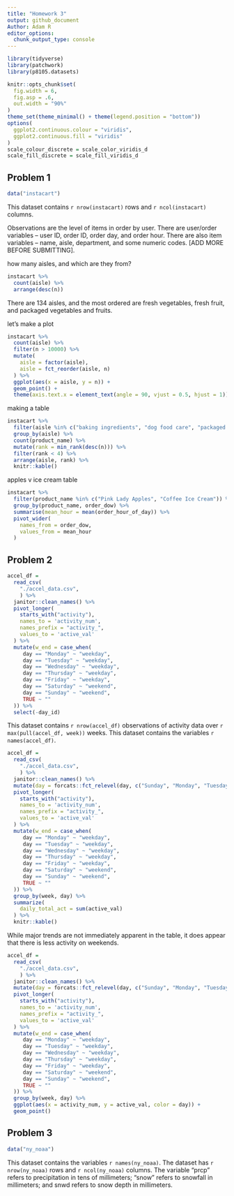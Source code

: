 ```yaml
---
title: "Homework 3"
output: github_document
Author: Adam R
editor_options: 
  chunk_output_type: console
---
```

```r
library(tidyverse)
library(patchwork)
library(p8105.datasets)

knitr::opts_chunk$set(
  fig.width = 6,
  fig.asp = .6,
  out.width = "90%"
)
theme_set(theme_minimal() + theme(legend.position = "bottom"))
options(
  ggplot2.continuous.colour = "viridis",
  ggplot2.continuous.fill = "viridis"
)
scale_colour_discrete = scale_color_viridis_d
scale_fill_discrete = scale_fill_viridis_d
```

## Problem 1

```r
data("instacart")
```

This dataset contains `r nrow(instacart)` rows and `r ncol(instacart)` columns. 

Observations are the level of items in order by user. There are user/order variables -- user ID, order ID, order day, and order hour. There are also item variables -- name, aisle, department, and some numeric codes. [ADD MORE BEFORE SUBMITTING].

how many aisles, and which are they from?

```r
instacart %>% 
  count(aisle) %>% 
  arrange(desc(n))
```

There are 134 aisles, and the most ordered are fresh vegetables, fresh fruit, and packaged vegetables and fruits.

let's make a plot

```r
instacart %>% 
  count(aisle) %>% 
  filter(n > 10000) %>% 
  mutate(
    aisle = factor(aisle),
    aisle = fct_reorder(aisle, n)
  ) %>% 
  ggplot(aes(x = aisle, y = n)) +
  geom_point() +
  theme(axis.text.x = element_text(angle = 90, vjust = 0.5, hjust = 1))
```

making a table

```r
instacart %>% 
  filter(aisle %in% c("baking ingredients", "dog food care", "packaged vegetables fruits")) %>% 
  group_by(aisle) %>% 
  count(product_name) %>% 
  mutate(rank = min_rank(desc(n))) %>% 
  filter(rank < 4) %>% 
  arrange(aisle, rank) %>% 
  knitr::kable()
```

apples v ice cream table 
```r
instacart %>% 
  filter(product_name %in% c("Pink Lady Apples", "Coffee Ice Cream")) %>% 
  group_by(product_name, order_dow) %>% 
  summarise(mean_hour = mean(order_hour_of_day)) %>% 
  pivot_wider(
    names_from = order_dow,
    values_from = mean_hour
  )
```

## Problem 2

```r
accel_df = 
  read_csv(
    "./accel_data.csv",
    ) %>% 
  janitor::clean_names() %>%
  pivot_longer(
    starts_with("activity"),
    names_to = 'activity_num',
    names_prefix = "activity_",
    values_to = 'active_val'
  ) %>% 
  mutate(w_end = case_when(
     day == "Monday" ~ "weekday",
     day == "Tuesday" ~ "weekday",
     day == "Wednesday" ~ "weekday",
     day == "Thursday" ~ "weekday",
     day == "Friday" ~ "weekday",
     day == "Saturday" ~ "weekend",
     day == "Sunday" ~ "weekend",
     TRUE ~ ""
  )) %>% 
  select(-day_id)
```

This dataset contains `r nrow(accel_df)` observations of activity data over `r max(pull(accel_df, week))` weeks. This dataset contains the variables `r names(accel_df)`. 

```r
accel_df = 
  read_csv(
    "./accel_data.csv",
    ) %>% 
  janitor::clean_names() %>% 
  mutate(day = forcats::fct_relevel(day, c("Sunday", "Monday", "Tuesday", "Wednesday", "Thursday", "Friday", "Saturday"))) %>% 
  pivot_longer(
    starts_with("activity"),
    names_to = 'activity_num',
    names_prefix = "activity_",
    values_to = 'active_val'
  ) %>% 
  mutate(w_end = case_when(
     day == "Monday" ~ "weekday",
     day == "Tuesday" ~ "weekday",
     day == "Wednesday" ~ "weekday",
     day == "Thursday" ~ "weekday",
     day == "Friday" ~ "weekday",
     day == "Saturday" ~ "weekend",
     day == "Sunday" ~ "weekend",
     TRUE ~ ""
  )) %>% 
  group_by(week, day) %>% 
  summarize(
    daily_total_act = sum(active_val)
  ) %>% 
  knitr::kable()
```

While major trends are not immediately apparent in the table, it does appear that there is less activity on weekends. 

```r
accel_df = 
  read_csv(
    "./accel_data.csv",
    ) %>% 
  janitor::clean_names() %>% 
  mutate(day = forcats::fct_relevel(day, c("Sunday", "Monday", "Tuesday", "Wednesday", "Thursday", "Friday", "Saturday"))) %>% 
  pivot_longer(
    starts_with("activity"),
    names_to = 'activity_num',
    names_prefix = "activity_",
    values_to = 'active_val'
  ) %>% 
  mutate(w_end = case_when(
     day == "Monday" ~ "weekday",
     day == "Tuesday" ~ "weekday",
     day == "Wednesday" ~ "weekday",
     day == "Thursday" ~ "weekday",
     day == "Friday" ~ "weekday",
     day == "Saturday" ~ "weekend",
     day == "Sunday" ~ "weekend",
     TRUE ~ ""
  )) %>% 
  group_by(week, day) %>% 
  ggplot(aes(x = activity_num, y = active_val, color = day)) + 
  geom_point()
```

## Problem 3

```r
data("ny_noaa")
```

This dataset contains the variables `r names(ny_noaa)`. The dataset has `r nrow(ny_noaa)` rows and `r ncol(ny_noaa)` columns. The variable "prcp" refers to precipitation in tens of millimeters; "snow" refers to snowfall in millimeters; and snwd refers to snow depth in millimeters. 

